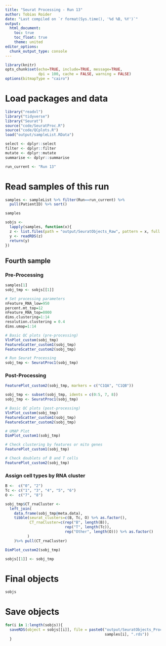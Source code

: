 ```yaml
---
title: "Seurat Processing - Run 13"
author: Tobias Roider
date: "Last compiled on `r format(Sys.time(), '%d %B, %Y')`"
output:
  html_document:
    toc: true
    toc_float: true
    theme: united
editor_options: 
  chunk_output_type: console
---
```


```r
library(knitr)
opts_chunk$set(echo=TRUE, include=TRUE, message=TRUE,
               dpi = 100, cache = FALSE, warning = FALSE)
options(bitmapType = "cairo")
```

# Load packages and data
```r

library("readxl")
library("tidyverse")
library("Seurat")
source("code/SeuratProc.R")
source("code/QCplots.R")
load("output/sampleList.RData")

select <- dplyr::select
filter <- dplyr::filter
mutate <- dplyr::mutate
summarise <- dplyr::summarise

run_current <- "Run 13"

```

# Read samples of this run
```r

samples <- sampleList %>% filter(Run==run_current) %>% 
  pull(PatientID) %>% sort()

samples

sobjs <- 
  lapply(samples, function(x){
  z <- list.files(path = "output/SeuratObjects_Raw", pattern = x, full.names = T)
  y <- readRDS(z)
  return(y)
})

```


## Fourth sample
### Pre-Processing
```r
samples[1]
sobj_tmp <- sobjs[[1]]

# Set processing parameters
nFeature_RNA_low=950
percent.mt_top=12
nFeature_RNA_top=8000
dims.clustering=1:14
resolution.clustering = 0.4
dims.umap=1:14

# Basic QC plots (pre-processing)
VlnPlot_custom(sobj_tmp)
FeatureScatter_custom1(sobj_tmp)
FeatureScatter_custom2(sobj_tmp)  

# Run Seurat Processing
sobj_tmp <- SeuratProc1(sobj_tmp)

```

### Post-Processing
```r

FeaturePlot_custom2(sobj_tmp, markers = c("C1QA", "C1QB"))

sobj_tmp <- subset(sobj_tmp, idents = c(0:5, 7, 8))
sobj_tmp <- SeuratProc1(sobj_tmp)

# Basic QC plots (post-processing)
VlnPlot_custom(sobj_tmp)
FeatureScatter_custom1(sobj_tmp)
FeatureScatter_custom2(sobj_tmp)  

# UMAP Plot
DimPlot_custom1(sobj_tmp)

# Check clustering by features or mito genes
FeaturePlot_custom1(sobj_tmp)

# Check doublets of B and T cells
FeaturePlot_custom2(sobj_tmp)

```

### Assign cell types by RNA cluster
```r

B <-  c("0", "2")
Tc <- c("1", "3", "4", "5", "6")
O <-  c("7", "8")

sobj_tmp$CT_rnaCluster <- 
  left_join(
    data.frame(sobj_tmp@meta.data),
    tibble(seurat_clusters=c(B, Tc, O) %>% as.factor(), 
           CT_rnaCluster=c(rep("B", length(B)), 
                           rep("T", length(Tc)), 
                           rep("Other", length(O))) %>% as.factor()
          )
    )%>% pull(CT_rnaCluster)

DimPlot_custom2(sobj_tmp)

sobjs[[1]] <- sobj_tmp

```

# Final objects
```r

sobjs

```


# Save objects
```r

for(i in 1:length(sobjs)){
  saveRDS(object = sobjs[[i]], file = paste0("output/SeuratObjects_Proc/SeuratObject_Proc_", 
                                             samples[i], ".rds"))
  }

```
